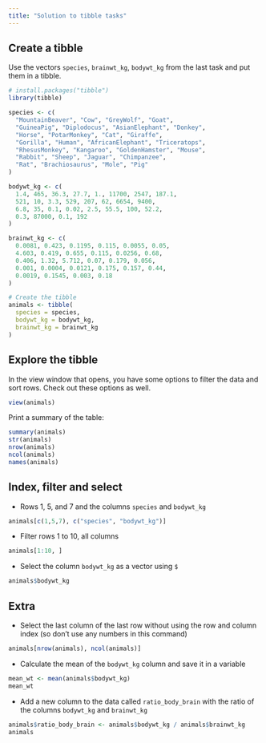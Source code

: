 ```yaml
---
title: "Solution to tibble tasks"
---
```


## Create a tibble

Use the vectors `species`, `brainwt_kg`, `bodywt_kg` from the last task and put them in a tibble.

```r
# install.packages("tibble")
library(tibble)

species <- c(
  "MountainBeaver", "Cow", "GreyWolf", "Goat",
  "GuineaPig", "Diplodocus", "AsianElephant", "Donkey",
  "Horse", "PotarMonkey", "Cat", "Giraffe",
  "Gorilla", "Human", "AfricanElephant", "Triceratops",
  "RhesusMonkey", "Kangaroo", "GoldenHamster", "Mouse",
  "Rabbit", "Sheep", "Jaguar", "Chimpanzee",
  "Rat", "Brachiosaurus", "Mole", "Pig"
)

bodywt_kg <- c(
  1.4, 465, 36.3, 27.7, 1., 11700, 2547, 187.1,
  521, 10, 3.3, 529, 207, 62, 6654, 9400,
  6.8, 35, 0.1, 0.02, 2.5, 55.5, 100, 52.2,
  0.3, 87000, 0.1, 192
)

brainwt_kg <- c(
  0.0081, 0.423, 0.1195, 0.115, 0.0055, 0.05, 
  4.603, 0.419, 0.655, 0.115, 0.0256, 0.68, 
  0.406, 1.32, 5.712, 0.07, 0.179, 0.056,
  0.001, 0.0004, 0.0121, 0.175, 0.157, 0.44,
  0.0019, 0.1545, 0.003, 0.18
)

# Create the tibble 
animals <- tibble(
  species = species,
  bodywt_kg = bodywt_kg,
  brainwt_kg = brainwt_kg
)
```


## Explore the tibble

In the view window that opens, you have some options to filter the data and sort rows. Check out these options as well.

```r
view(animals)
```

Print a summary of the table:

```r
summary(animals)
str(animals)
nrow(animals)
ncol(animals)
names(animals)
```

## Index, filter and select

- Rows 1, 5, and 7 and the columns `species` and `bodywt_kg`

```r
animals[c(1,5,7), c("species", "bodywt_kg")]
```

- Filter rows 1 to 10, all columns

```r
animals[1:10, ]
```

- Select the column `bodywt_kg` as a vector using `$`

```r
animals$bodywt_kg
```

## Extra

- Select the last column of the last row without using the row and column index (so don't use any numbers in this command)

```r
animals[nrow(animals), ncol(animals)]
```

- Calculate the mean of the `bodywt_kg` column and save it in a variable

```r
mean_wt <- mean(animals$bodywt_kg)
mean_wt
```

- Add a new column to the data called `ratio_body_brain` with the ratio of the columns `bodywt_kg` and `brainwt_kg`

```r
animals$ratio_body_brain <- animals$bodywt_kg / animals$brainwt_kg
animals
```

